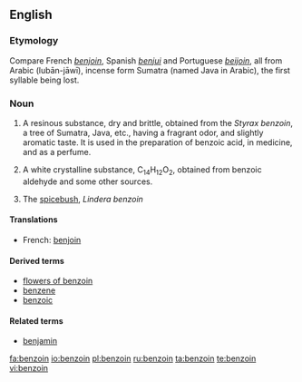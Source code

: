 ==English==

===Etymology===
Compare French ''[[benjoin]]'', Spanish ''[[benjui]]'' and Portuguese ''[[beijoin]]'', all from Arabic <!--add the Arabic here--> (lubān-jāwī), incense form Sumatra (named Java in Arabic), the first syllable being lost.

===Noun===
{{wikipedia}}
{{en-noun|-}}

# A resinous substance, dry and brittle, obtained from the ''Styrax benzoin'', a tree of Sumatra, Java, etc., having a fragrant odor, and slightly aromatic taste. It is used in the preparation of benzoic acid, in medicine, and as a perfume.
# {{organic compound}} A white crystalline substance, C<sub>14</sub>H<sub>12</sub>O<sub>2</sub>, obtained from benzoic aldehyde and some other sources.
# {{botany}} The [[spicebush]], ''Lindera benzoin''

====Translations====
{{trans-top|resinous substance from tree}}
*French: [[benjoin]] {{m}}
{{trans-mid}}
{{trans-bottom}}

{{trans-top|white crystalline substance}}
{{trans-mid}}
{{trans-bottom}}

{{trans-top|spicebush}}
{{trans-mid}}
{{trans-bottom}}

====Derived terms====
*[[flowers of benzoin]]
*[[benzene]]
*[[benzoic]]

====Related terms====
*[[benjamin]]

[[fa:benzoin]]
[[io:benzoin]]
[[pl:benzoin]]
[[ru:benzoin]]
[[ta:benzoin]]
[[te:benzoin]]
[[vi:benzoin]]